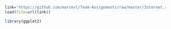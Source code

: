 

```r
link='https://github.com/marcevl/Team-Assignments/raw/master/Internet.rda'
load(file=url(link))

library(ggplot2)
```

